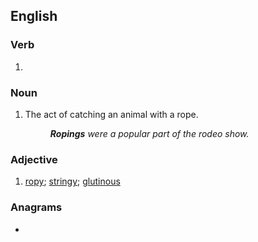 ==English==

===Verb===
{{head|en|verb form}}

# {{present participle of|rope|lang=en|nocat=1}}

===Noun===
{{en-noun}}

# The act of catching an animal with a rope.
#: '''''Ropings''' were a popular part of the rodeo show.''

===Adjective===
{{en-adj|?}}

# [[ropy]]; [[stringy]]; [[glutinous]]

===Anagrams===
* {{anagrams|en|a=ginopr|poring}}